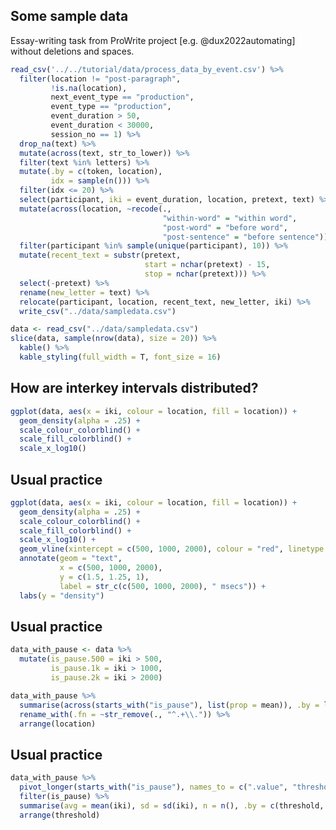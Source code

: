 

## Some sample data

Essay-writing task from ProWrite project [e.g. @dux2022automating] without deletions and spaces.

```r
read_csv('../../tutorial/data/process_data_by_event.csv') %>% 
  filter(location != "post-paragraph", 
         !is.na(location),
         next_event_type == "production",
         event_type == "production",
         event_duration > 50,
         event_duration < 30000,
         session_no == 1) %>%
  drop_na(text) %>%
  mutate(across(text, str_to_lower)) %>% 
  filter(text %in% letters) %>% 
  mutate(.by = c(token, location), 
         idx = sample(n())) %>% 
  filter(idx <= 20) %>% 
  select(participant, iki = event_duration, location, pretext, text) %>% 
  mutate(across(location, ~recode(., 
                                  "within-word" = "within word",
                                  "post-word" = "before word",
                                  "post-sentence" = "before sentence"))) %>% 
  filter(participant %in% sample(unique(participant), 10)) %>% 
  mutate(recent_text = substr(pretext, 
                              start = nchar(pretext) - 15,
                              stop = nchar(pretext))) %>% 
  select(-pretext) %>% 
  rename(new_letter = text) %>% 
  relocate(participant, location, recent_text, new_letter, iki) %>% 
  write_csv("../data/sampledata.csv")
```

```r
data <- read_csv("../data/sampledata.csv")
slice(data, sample(nrow(data), size = 20)) %>% 
  kable() %>% 
  kable_styling(full_width = T, font_size = 16)
```


## How are interkey intervals distributed?

```r
ggplot(data, aes(x = iki, colour = location, fill = location)) +
  geom_density(alpha = .25) +
  scale_colour_colorblind() +
  scale_fill_colorblind() +
  scale_x_log10() 
```


## Usual practice

```r
ggplot(data, aes(x = iki, colour = location, fill = location)) +
  geom_density(alpha = .25) +
  scale_colour_colorblind() +
  scale_fill_colorblind() +
  scale_x_log10() +
  geom_vline(xintercept = c(500, 1000, 2000), colour = "red", linetype = "dashed") +
  annotate(geom = "text",
           x = c(500, 1000, 2000), 
           y = c(1.5, 1.25, 1),
           label = str_c(c(500, 1000, 2000), " msecs")) +
  labs(y = "density")
```


## Usual practice

```r
data_with_pause <- data %>% 
  mutate(is_pause.500 = iki > 500,
         is_pause.1k = iki > 1000,
         is_pause.2k = iki > 2000)
```

```r
data_with_pause %>% 
  summarise(across(starts_with("is_pause"), list(prop = mean)), .by = location) %>% 
  rename_with(.fn = ~str_remove(., "^.+\\.")) %>% 
  arrange(location)
```



## Usual practice

```r
data_with_pause %>% 
  pivot_longer(starts_with("is_pause"), names_to = c(".value", "threshold"), names_sep = "\\.") %>% 
  filter(is_pause) %>% 
  summarise(avg = mean(iki), sd = sd(iki), n = n(), .by = c(threshold, location)) %>% 
  arrange(threshold)
```

